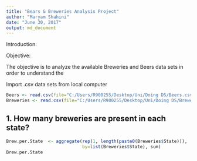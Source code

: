 ```yaml
---
title: "Bears & Breweries Analysis Project"
author: "Maryam Shahini"
date: "June 30, 2017"
output: md_document
---
```


Introduction:



Objective:

The objective is to analyze the available Breweries and Beers data sets in order to understand the 


Import .csv data sets from local computer
```r
Beers <- read.csv(file="C:/Users/R900255/Desktop/Uni/Doing DS/Beers.csv")
Breweries <- read.csv(file="C:/Users/R900255/Desktop/Uni/Doing DS/Breweries.csv")

```

1. How many breweries are present in each state?
- 
```r
Brew.per.State  <- aggregate(rep(1, length(paste0(Breweries$State))),
                             by=list(Breweries$State), sum)
Brew.per.State

```


